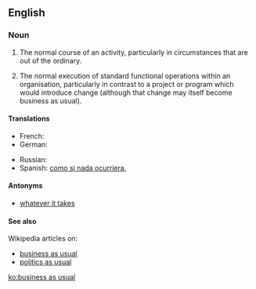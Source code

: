 ==English==

===Noun===
{{en-noun|head=[[business]] [[as]] [[usual]]|-}}

# {{idiomatic}} The normal course of an activity, particularly in circumstances that are out of the ordinary.
# {{idiomatic}} The normal execution of standard functional operations within an organisation, particularly in contrast to a project or program which would introduce change (although that change may itself become business as usual).

====Translations====
{{trans-top|The normal course of an activity, in circumstances that are out of the ordinary}}
* French: {{t+|fr|comme si de rien n'était}}
* German: {{t-|de|Tagesgeschäft}}
{{trans-mid}}
* Russian: {{t-|ru|обычный порядок ведения дел|tr=obýčnyj porjádok védenija del|sc=Cyrl}}
* Spanish: [[como si nada ocurriera]], {{t-|es|zona de conflicto}}
{{trans-bottom}}

====Antonyms====
* [[whatever it takes]]

====See also====
Wikipedia articles on:
* [[w:business operations|business as usual]]
* [[w:politics as usual|politics as usual]]

[[ko:business as usual]]